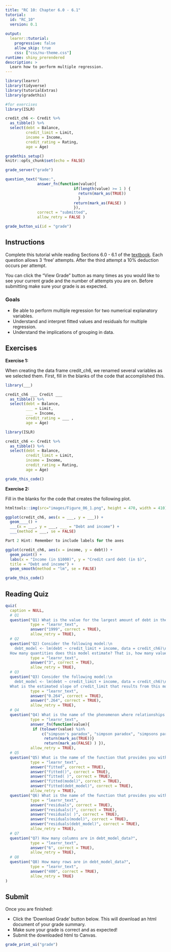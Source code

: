 ```yaml
---
title: "RC 10: Chapter 6.0 - 6.1"
tutorial:
  id: "RC_10"
  version: 0.1
  
output:
  learnr::tutorial:
    progressive: false
    allow_skip: true
    css: ["css/nu-theme.css"]
runtime: shiny_prerendered
description: >
  Learn how to perform multiple regression.
---
```



```r
library(learnr)
library(tidyverse)
library(tutorialExtras)
library(gradethis)

#for exercises
library(ISLR)

credit_ch6 <- Credit %>%
  as_tibble() %>%
  select(debt = Balance, 
         credit_limit = Limit,
         income = Income, 
         credit_rating = Rating,
         age = Age)

gradethis_setup()
knitr::opts_chunk$set(echo = FALSE)
```


```r
grade_server("grade")
```

```r
question_text("Name:",
              answer_fn(function(value){
                              if(length(value) >= 1 ) {
                                return(mark_as(TRUE))
                                }
                              return(mark_as(FALSE) )
                              }),
              correct = "submitted",
              allow_retry = FALSE )
```

```r
grade_button_ui(id = "grade")
```


## Instructions

Complete this tutorial while reading Sections 6.0 - 6.1 of the [textbook](https://nustat.github.io/intro-stat-data-sci/06-multiple-regression.html). Each question allows 3 'free' attempts. After the third attempt a 10% deduction occurs per attempt.

You can click the "View Grade" button as many times as you would like to see your current grade and the number of attempts you are on. Before submitting make sure your grade is as expected.

### Goals

-   Be able to perform multiple regression for two numerical explanatory variables.
-   Understand and interpret fitted values and residuals for multiple regression.
-   Understand the implications of grouping in data.


## Exercises

**Exercise 1:**

When creating the data frame credit_ch6, we renamed several variables as we selected them. First, fill in the blanks of the code that accomplished this. 


```r
library(___)

credit_ch6 ___ Credit ___ 
  as_tibble() %>%
  select(debt = Balance, 
         ___ = Limit,
         ___ = Income, 
         credit_rating = ___ ,
         age = Age)
```


```r
library(ISLR)

credit_ch6 <- Credit %>%
  as_tibble() %>%
  select(debt = Balance, 
         credit_limit = Limit,
         income = Income, 
         credit_rating = Rating,
         age = Age)
```

```r
grade_this_code()
```


**Exercise 2:**

Fill in the blanks for the code that creates the following plot.

```r
htmltools::img(src="images/Figure_06_1.png", height = 470, width = 410)
```


```r
ggplot(credit_ch6, aes(x = ___, y = ___)) +
  geom____() +
  ___(x = ___, y = ___, ___ = "Debt and income") + 
  ___(method = ___, se = FALSE)

```

```r
Part 2 Hint: Remember to include labels for the axes
```

```r
ggplot(credit_ch6, aes(x = income, y = debt)) +
  geom_point() +
  labs(x = "Income (in $1000)", y = "Credit card debt (in $)",
  title = "Debt and income") + 
  geom_smooth(method = "lm", se = FALSE)
```

```r
grade_this_code()
```


## Reading Quiz

```r
quiz(
  caption = NULL,
  # Q1
  question("Q1) What is the value for the largest amount of debt in the credit_ch6 data set?", 
           type = "learnr_text",
           answer("1999", correct = TRUE),
           allow_retry = TRUE),
  # Q2
  question("Q2) Consider the following model:\n
    debt_model <- lm(debt ~ credit_limit + income, data = credit_ch6)\n
  How many quantities does this model estimate? That is, how many values will there be in the Estimate column of the regression table for this model? ", 
           type = "learnr_text",
           answer("3", correct = TRUE),
           allow_retry = TRUE),
  # Q3
  question("Q3) Consider the following model:\n
    debt_model <- lm(debt ~ credit_limit + income, data = credit_ch6)\n
  What is the estimated slope of credit_limit that results from this model? Round to 3 decimal places.", 
           type = "learnr_text",
           answer("0.264", correct = TRUE),
           answer(".264", correct = TRUE),
           allow_retry = TRUE),
  # Q4
  question("Q4) What is the name of the phenomenon where relationships that exist in aggregate disappear or reverse when the data are broken into groups?", 
           type = "learnr_text",
           answer_fn(function(value){
            if (tolower(value) %in% 
                c("simpson's paradox", "simpson paradox", "simpsons paradox")) {
                 return(mark_as(TRUE))}
                 return(mark_as(FALSE) ) }),
           allow_retry = TRUE),
  # Q5
  question("Q5) What is the name of the function that provides you with the fitted values for a model?", 
           type = "learnr_text",
           answer("fitted", correct = TRUE),
           answer("fitted()", correct = TRUE),
           answer("fitted( )", correct = TRUE),
           answer("fitted(model)", correct = TRUE),
           answer("fitted(debt_model)", correct = TRUE),
           allow_retry = TRUE),
  question("Q6) What is the name of the function that provides you with the residuals for a model?", 
           type = "learnr_text",
           answer("residuals", correct = TRUE),
           answer("residuals()", correct = TRUE),
           answer("residuals( )", correct = TRUE),
           answer("residuals(model)", correct = TRUE),
           answer("residuals(debt_model)", correct = TRUE),
           allow_retry = TRUE),
  # Q7
  question("Q7) How many columns are in debt_model_data?", 
           type = "learnr_text",
           answer("6", correct = TRUE),
           allow_retry = TRUE),
  # Q8
  question("Q8) How many rows are in debt_model_data?", 
           type = "learnr_text",
           answer("400", correct = TRUE),
           allow_retry = TRUE)
)

```

## Submit

Once you are finished:

-   Click the 'Download Grade' button below. This will download an html document of your grade summary.
-   Make sure your grade is correct and as expected!
-   Submit the downloaded html to Canvas.

```r
grade_print_ui("grade")
```

